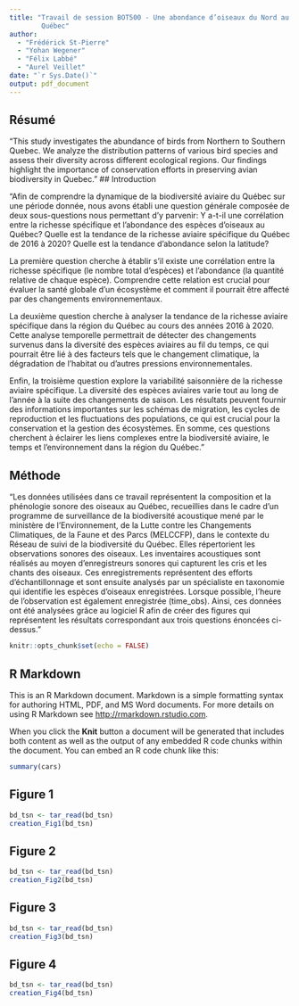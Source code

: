 ```yaml
---
title: "Travail de session BOT500 - Une abondance d’oiseaux du Nord au Sud du 
        Québec"
author: 
  - "Frédérick St-Pierre"
  - "Yohan Wegener"
  - "Félix Labbé"
  - "Aurel Veillet"
date: "`r Sys.Date()`"
output: pdf_document
---
```

## Résumé 
"This study investigates the abundance of birds from Northern to Southern 
Quebec. We analyze the distribution patterns of various bird species and assess 
their diversity across different ecological regions. Our findings highlight the
importance of conservation efforts in preserving avian biodiversity in Quebec."
## Introduction

"Afin de comprendre la dynamique de la biodiversité aviaire du Québec sur une 
période donnée, nous avons établi une question générale composée de deux 
sous-questions nous permettant d’y parvenir: Y a-t-il une corrélation entre la 
richesse spécifique et l’abondance des espèces d’oiseaux au Québec? Quelle est 
la tendance de la richesse aviaire spécifique du Québec de 2016 à 2020? Quelle 
est la tendance d'abondance selon la latitude?

La première question cherche à établir s'il existe une corrélation entre la 
richesse spécifique (le nombre total d'espèces) et l'abondance (la quantité 
relative de chaque espèce). Comprendre cette relation est crucial pour évaluer 
la santé globale d'un écosystème et comment il pourrait être affecté par des 
changements environnementaux.

La deuxième question cherche à analyser la tendance de la richesse aviaire 
spécifique dans la région du Québec au cours des années 2016 à 2020. Cette 
analyse temporelle permettrait de détecter des changements survenus dans la 
diversité des espèces aviaires au fil du temps, ce qui pourrait être lié à des 
facteurs tels que le changement climatique, la dégradation de l'habitat ou 
d'autres pressions environnementales.

Enfin, la troisième question explore la variabilité saisonnière de la richesse 
aviaire spécifique. La diversité des espèces aviaires varie tout au long de 
l'année à la suite des changements de saison. Les résultats peuvent fournir des 
informations importantes sur les schémas de migration, les cycles de 
reproduction et les fluctuations des populations, ce qui est crucial pour la
conservation et la gestion des écosystèmes. En somme, ces questions cherchent 
à éclairer les liens complexes entre la biodiversité aviaire, le temps et 
l'environnement dans la région du Québec."

## Méthode

"Les données utilisées dans ce travail représentent la composition et la 
phénologie sonore des oiseaux au Québec, recueillies dans le cadre d'un 
programme de surveillance de la biodiversité acoustique mené par le ministère 
de l’Environnement, de la Lutte contre les Changements Climatiques, de la Faune
et des Parcs (MELCCFP), dans le contexte du Réseau de suivi de la biodiversité 
du Québec. Elles répertorient les observations sonores des oiseaux. Les 
inventaires acoustiques sont réalisés au moyen d'enregistreurs sonores qui 
capturent les cris et les chants des oiseaux. Ces enregistrements représentent 
des efforts d'échantillonnage et sont ensuite analysés par un spécialiste en 
taxonomie qui identifie les espèces d'oiseaux enregistrées. Lorsque possible, 
l'heure de l'observation est également enregistrée (time_obs). Ainsi, ces 
données ont été analysées grâce au logiciel R afin de créer des figures qui 
représentent les résultats correspondant aux trois questions énoncées 
ci-dessus."

```r
knitr::opts_chunk$set(echo = FALSE)
```

## R Markdown

This is an R Markdown document. Markdown is a simple formatting syntax for authoring HTML, PDF, and MS Word documents. For more details on using R Markdown see <http://rmarkdown.rstudio.com>.

When you click the **Knit** button a document will be generated that includes both content as well as the output of any embedded R code chunks within the document. You can embed an R code chunk like this:

```r
summary(cars)
```

## Figure 1

```r
bd_tsn <- tar_read(bd_tsn)
creation_Fig1(bd_tsn)
```

## Figure 2

```r
bd_tsn <- tar_read(bd_tsn)
creation_Fig2(bd_tsn)
```

## Figure 3

```r
bd_tsn <- tar_read(bd_tsn)
creation_Fig3(bd_tsn)
```


## Figure 4

```r
bd_tsn <- tar_read(bd_tsn)
creation_Fig4(bd_tsn)
```

